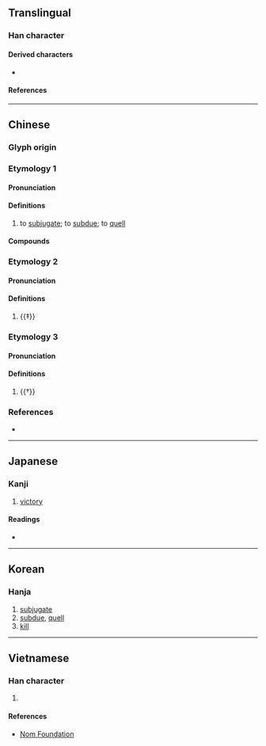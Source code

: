 {{character info}}
==Translingual==

===Han character===
{{Han char|rn=62|rad=戈|as=09|sn=13|four=43750|canj=TVI|ids=⿰甚戈}}

====Derived characters====
* {{l|mul|[[𪭕]], [[𥖘]]}}

====References====
{{Han ref|kx=0413.170|dkj=11616|dj=0756.110|hdz=21408.110|uh=6221}}

----

==Chinese==
{{zh-forms}}

===Glyph origin===
{{Han etym}}
{{Han compound|甚|戈|ls=psc|c1=p|c2=s|t2=dagger-axe}}

===Etymology 1===

====Pronunciation====
{{zh-pron
|m=kān
|c=ham1
|mn=kham
|mc=1
|oc=y,1
|cat=v
}}

====Definitions====
{{zh-hanzi}}

# to [[subjugate]]; to [[subdue]]; to [[quell]]

====Compounds====
{{zh-der|動員戡亂|戡亂}}

===Etymology 2===

====Pronunciation====
{{zh-pron
|m=zhěn
|mc=2
|oc=n,2
|cat=v
}}

====Definitions====
{{zh-hanzi}}

# {{‡}} {{rfdef|zh}}

===Etymology 3===

====Pronunciation====
{{zh-pron
|c=zam3
|cat=v
}}

====Definitions====
{{zh-hanzi}}

# {{†}} {{zh-alt-form|揕}}

===References===
* {{R:yue:mfccd}}

----

==Japanese==

===Kanji===
{{ja-kanji|grade=|rs=戈09}}

# [[victory]]

====Readings====
* {{ja-readings|on=[[かん]] (kan), [[ちん]] (chin)|kun=[[かつ]] (katsu)}}

----

==Korean==

===Hanja===
{{ko-hanja|hangeul=감|eumhun=|rv=gam|mr=kam|y=kam}}

# [[subjugate]]
# [[subdue]], [[quell]]
# [[kill]]

----

==Vietnamese==

===Han character===
{{vi-readings|rs=戈09|reading=kham}}

# {{rfdef|vi|sort=戈09}}

====References====
* [http://nomfoundation.org/common/nom_details.php?codepoint=6221 Nom Foundation]